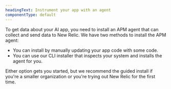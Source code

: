 ```yaml
---
headingText: Instrument your app with an agent
componentType: default
---
```


To get data about your AI app, you need to install an APM agent that can collect and send data to New Relic. We have two methods to install the APM agent:

* You can install by manually updating your app code with some code.
* You can use our CLI installer that inspects your system and installs the agent for you.

Either option gets you started, but we recommend the guided install if you're a smaller organization or you're trying out New Relic for the first time. 
